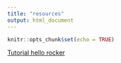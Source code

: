 ```yaml
---
title: "resources"
output: html_document
---
```


```r
knitr::opts_chunk$set(echo = TRUE)
```

[Tutorial hello rocker](https://www.symbolix.com.au/blog-main/r-docker-hello)
